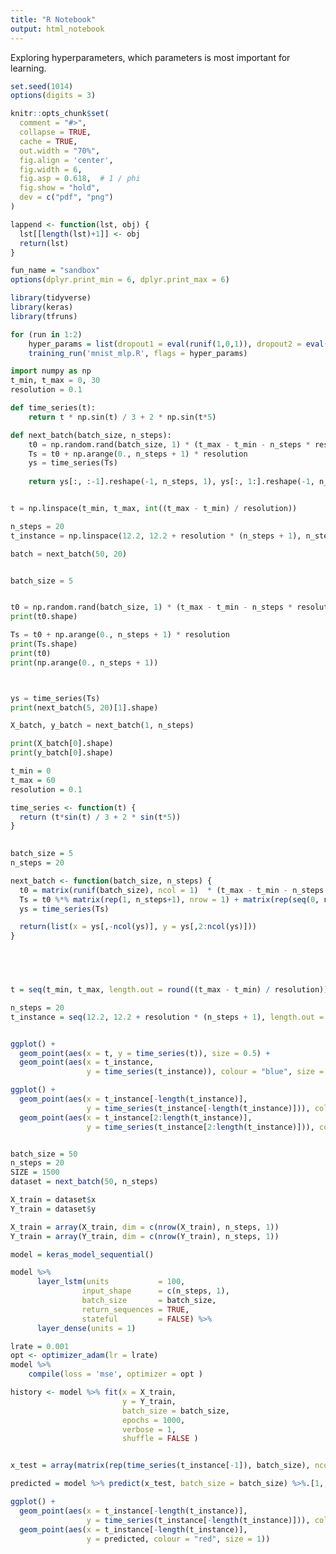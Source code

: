 ```yaml
---
title: "R Notebook"
output: html_notebook
---
```


Exploring hyperparameters, which parameters is most important for learning. 




```r

set.seed(1014)
options(digits = 3)

knitr::opts_chunk$set(
  comment = "#>",
  collapse = TRUE,
  cache = TRUE,
  out.width = "70%",
  fig.align = 'center',
  fig.width = 6,
  fig.asp = 0.618,  # 1 / phi
  fig.show = "hold",
  dev = c("pdf", "png")
)

lappend <- function(lst, obj) {
  lst[[length(lst)+1]] <- obj
  return(lst)
}

fun_name = "sandbox"
options(dplyr.print_min = 6, dplyr.print_max = 6)
```

```r
library(tidyverse)
library(keras)
library(tfruns)
```



```r

for (run in 1:2)
    hyper_params = list(dropout1 = eval(runif(1,0,1)), dropout2 = eval(runif(1,0,1)))
    training_run('mnist_mlp.R', flags = hyper_params)

```
 
 
```python
import numpy as np
t_min, t_max = 0, 30
resolution = 0.1

def time_series(t):
    return t * np.sin(t) / 3 + 2 * np.sin(t*5)

def next_batch(batch_size, n_steps):
    t0 = np.random.rand(batch_size, 1) * (t_max - t_min - n_steps * resolution)
    Ts = t0 + np.arange(0., n_steps + 1) * resolution
    ys = time_series(Ts)
    
    return ys[:, :-1].reshape(-1, n_steps, 1), ys[:, 1:].reshape(-1, n_steps, 1)


t = np.linspace(t_min, t_max, int((t_max - t_min) / resolution))

n_steps = 20
t_instance = np.linspace(12.2, 12.2 + resolution * (n_steps + 1), n_steps + 1)

batch = next_batch(50, 20)


batch_size = 5


t0 = np.random.rand(batch_size, 1) * (t_max - t_min - n_steps * resolution)
print(t0.shape)

Ts = t0 + np.arange(0., n_steps + 1) * resolution
print(Ts.shape)
print(t0)
print(np.arange(0., n_steps + 1))



ys = time_series(Ts)
print(next_batch(5, 20)[1].shape)

X_batch, y_batch = next_batch(1, n_steps)

print(X_batch[0].shape)
print(y_batch[0].shape)


```
 
```r
 
t_min = 0
t_max = 60
resolution = 0.1

time_series <- function(t) {
  return (t*sin(t) / 3 + 2 * sin(t*5))
}
  

batch_size = 5
n_steps = 20

next_batch <- function(batch_size, n_steps) {
  t0 = matrix(runif(batch_size), ncol = 1)  * (t_max - t_min - n_steps * resolution)
  Ts = t0 %*% matrix(rep(1, n_steps+1), nrow = 1) + matrix(rep(seq(0, n_steps)*resolution, batch_size), nrow = batch_size, byrow = T)
  ys = time_series(Ts)

  return(list(x = ys[,-ncol(ys)], y = ys[,2:ncol(ys)]))
}
 




t = seq(t_min, t_max, length.out = round((t_max - t_min) / resolution))

n_steps = 20
t_instance = seq(12.2, 12.2 + resolution * (n_steps + 1), length.out = n_steps + 1)


ggplot() +
  geom_point(aes(x = t, y = time_series(t)), size = 0.5) +
  geom_point(aes(x = t_instance, 
                 y = time_series(t_instance)), colour = "blue", size = 0.5)

ggplot() +
  geom_point(aes(x = t_instance[-length(t_instance)], 
                 y = time_series(t_instance[-length(t_instance)])), colour = "blue", size = 2) +
  geom_point(aes(x = t_instance[2:length(t_instance)], 
                 y = time_series(t_instance[2:length(t_instance)])), colour = "red", size = 1)



```

```r

batch_size = 50
n_steps = 20
SIZE = 1500
dataset = next_batch(50, n_steps)

X_train = dataset$x
Y_train = dataset$y

X_train = array(X_train, dim = c(nrow(X_train), n_steps, 1))
Y_train = array(Y_train, dim = c(nrow(Y_train), n_steps, 1))

model = keras_model_sequential()

model %>%
      layer_lstm(units           = 100, 
                input_shape      = c(n_steps, 1), 
                batch_size       = batch_size,
                return_sequences = TRUE, 
                stateful         = FALSE) %>% 
      layer_dense(units = 1)

lrate = 0.001
opt <- optimizer_adam(lr = lrate)
model %>% 
    compile(loss = 'mse', optimizer = opt )

history <- model %>% fit(x = X_train, 
                         y = Y_train, 
                         batch_size = batch_size,
                         epochs = 1000, 
                         verbose = 1, 
                         shuffle = FALSE )


x_test = array(matrix(rep(time_series(t_instance[-1]), batch_size), ncol=n_steps, byrow = T), dim=c(batch_size,n_steps,1))

predicted = model %>% predict(x_test, batch_size = batch_size) %>%.[1,,1] 

ggplot() +
  geom_point(aes(x = t_instance[-length(t_instance)], 
                 y = time_series(t_instance[-length(t_instance)])), colour = "blue", size = 2) +
  geom_point(aes(x = t_instance[-length(t_instance)], 
                 y = predicted, colour = "red", size = 1))


```